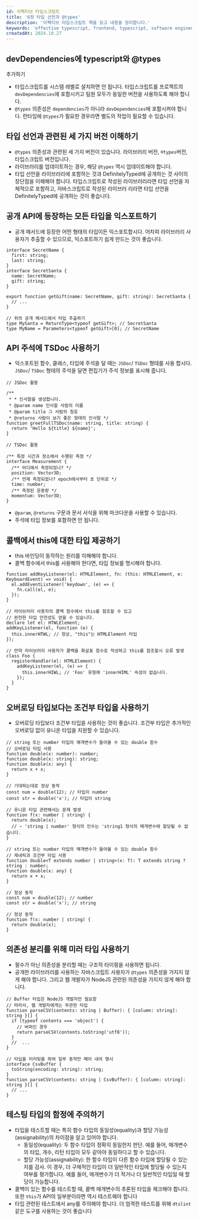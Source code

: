 ```yaml
---
id: 이펙티브 타입스크립트
title: '6장 타입 선언과 @types'
description: '이펙티브 타입스크립트 책을 읽고 내용을 정리합니다.'
keywords: 'effective typescript, frontend, typescript, software engineering, book'
createdAt: 2024.10.27
---
```


## **devDependencies에 typescript**와 **@types**

추가하기

- 타입스크립트를 시스템 레벨로 설치하면 안 됩니다. 타입스크립트를 프로젝트의 `devDependencies`에 포함시키고 팀원 모두가 동일한 버전을 사용하도록 해야 합니다.
- `@types` 의존성은 `dependencies`가 아니라 `devDependencies`에 포함시켜야 합니다. 런타임에 `@types`가 필요한 경우라면 별도의 작업이 필요할 수 있습니다.

## 타입 선언과 관련된 세 가지 버전 이해하기

- `@types` 의존성과 관련된 세 가지 버전이 있습니다. 라이브러리 버전, `®types`버전, 타입스크립트 버전입니다.
- 라이브러리를 업데이트하는 경우, 해당 `@types` 역시 업데이트해야 합니다.
- 타입 선언을 라이브러리에 포함하는 것과 DefinitelyTyped에 공개하는 것 사이의 장단점을 이해해야 합니다. 타입스크립트로 작성된 라이브러리라면 타입 선언을 자체적으로 포함하고, 자바스크립트로 작성된 라이브러 리라면 타입 선언을 DefinitelyTyped에 공개하는 것이 좋습니다.

## 공개 **API**에 등장하는 모든 타입을 익스포트하기

- 공개 메서드에 등장한 어떤 형태의 타입이든 익스포트합시다. 어차피 라이브러리 사용자가 추출할 수 있으므로, 익스포트하기 쉽게 만드는 것이 좋습니다.

```tsx
interface SecretName {
  first: string;
  last: string;
}
interface SecretSanta {
  name: SecretName;
  gift: string;
}

export function getGift(name: SecretName, gift: string): SecretSanta {
  // ...
}

// 위의 공개 메서드에서 타입 추출하기
type MySanta = ReturnType<typeof getGift>; // SecretSanta
type MyName = Parameters<typeof getGift>[0]; // SecretName
```

## **API** 주석에 **TSDoc** 사용하기

- 익스포트된 함수, 클래스, 타입에 주석을 달 때는 `JSDoc`/ `TSDoc` 형태를 사용 합시다. `JSDoc`/ `TSDoc` 형태의 주석을 달면 편집기가 주석 정보를 표시해 줍니다.

```tsx
// JSDoc 활용

/**
 * * 인사말을 생성합니다.
 * @param name 인사할 사람의 이름
 * @param title 그 사람의 칭호
 * @returns 사람이 보기 좋은 형태의 인사말 */
function greetFullTSDoc(name: string, title: string) {
  return 'Hello ${title} ${name}';
}

// TSDoc 활용

/** 특정 시간과 장소에서 수행된 측정 */
interface Measurement {
  /** 어디에서 측정되었나? */
  position: Vector3D;
  /** 언제 측정되었나? epoch에서부터 초 단위로 */
  time: number;
  /** 측정된 운동량 */
  momentum: Vector3D;
}
```

- `@param`, `@returns` 구문과 문서 서식을 위해 마크다운을 사용할 수 있습니다.
- 주석에 타입 정보를 포함하면 안 됩니다.

## 콜백에서 **this**에 대한 타입 제공하기

- this 바인딩이 동작하는 원리를 이해해야 합니다.
- 콜백 함수에서 this를 사용해야 한다면, 타입 정보를 명시해야 합니다.

```tsx
function addKeyListener(el: HTMLElement, fn: (this: HTMLElement, e: KeyboardEvent) => void) {
  el.addEventListener('keydown', (e) => {
    fn.call(el, e);
  });
}

// 라이브러리 사용자의 콜백 함수에서 this를 참조할 수 있고
// 완전한 타입 안전성도 얻을 수 있습니다.
declare let el: HTWLElement;
addKeyListener(el, function (e) {
  this.innerHTWL; // 정상, "this"는 HTMLElement 타입
});

// 만약 라이브러리 사용자가 콜백을 화살표 함수로 작성하고 this를 참조할시 오류 발생
class Foo {
  registerHandler(el: HTMLElement) {
    addKeyListener(el, (e) => {
      this.innerHIWL; // 'Foo' 유형에 'innerHIML' 속성이 없습니다.
    });
  }
}
```

## 오버로딩 타입보다는 조건부 타입을 사용하기

- 오버로딩 타입보다 조건부 타입을 사용하는 것이 좋습니다. 조건부 타입은 추가적인 오버로딩 없이 유니온 타입을 지원할 수 있습니다.

```tsx
// string 또는 number 타입의 매개변수가 들어올 수 있는 double 함수
// 오버로딩 타입 사용
function double(x: number): number;
function double(x: string): string;
function double(x: any) {
  return x + x;
}

// 기대하는대로 정상 동작
const num = double(12); // 타입이 number
const str = double('x'); // 타입이 string

// 유니온 타입 관련해서는 문제 발생
function f(x: number | string) {
  return double(x);
  // ~ 'string | number' 형식의 인수는 'string1 형식의 매개변수에 할당될 수 없습니다.
}
```

```tsx
// string 또는 number 타입의 매개변수가 들어올 수 있는 double 함수
// 제네릭과 조건부 타입 사용
function double<T extends number | string>(x: T): T extends string ? string : number;
function double(x: any) {
  return x + x;
}

// 정상 동작
const num = double(12); // number
const str = double('x'); // string

// 정상 동작
function f(x: number | string) {
  return double(x);
}
```

## 의존성 분리를 위해 미러 타입 사용하기

- 필수가 아닌 의존성을 분리할 때는 구조적 타이핑을 사용하면 됩니다.
- 공개한 라이브러리를 사용하는 자바스크립트 사용자가 `@types` 의존성을 가지지 않게 해야 합니다. 그리고 웹 개발자가 NodeJS 관련된 의존성을 가지지 않게 해야 합니다.

```tsx
// Buffer 타입은 NodeJS 개발자만 필요함
// 따라서, 웹 개발자에게는 무관한 타입
function parseCSV(contents: string | Buffer): { [column: string]: string }[] {
  if (typeof contents === 'object') {
    // 버퍼인 경우
    return parseCSV(contents.toString('utf8'));
  }
  //  ...
}

// 타입을 미러링을 하여 일부 동작만 뗴어 내어 명시
interface CsvBuffer {
  toString(encoding: string): string;
}
function parseCSV(contents: string | CsvBuffer): { [column: string]: string }[] {
  // ...
}
```

## 테스팅 타입의 함정에 주의하기

- 타입을 테스트할 때는 특히 함수 타입의 동일성(equality)과 할당 가능성(assignability)의 차이점을 알고 있어야 합니다.
  - 동일성(equality): 두 함수 타입이 정확히 동일한지 판단. 예를 들어, 매개변수의 타입, 개수, 리턴 타입이 모두 같아야 동일하다고 할 수 있습니다.
  - 할당 가능성(assignability): 한 함수 타입이 다른 함수 타입에 할당될 수 있는지를 검사. 이 경우, 더 구체적인 타입이 더 일반적인 타입에 할당될 수 있는지 여부를 평가합니다. 예를 들어, 매개변수가 더 적거나 더 일반적인 타입일 때 할당이 가능합니다.
- 콜백이 있는 함수를 테스트할 때, 콜백 매개변수의 추론된 타입을 체크해야 합니다. 또한 `this`가 API의 일부분이라면 역시 테스트해야 합니다
- 타입 관련된 테스트에서 any를 주의해야 합니다. 더 엄격한 테스트를 위해 `dtslint` 같은 도구를 사용하는 것이 좋습니다
